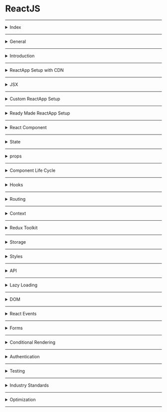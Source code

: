 # ReactJS

---

<details>
<summary>Index</summary>

### Index
* General 
* Introduction
* ReactApp Setup with CDN
* JSX
* Custom ReactApp Setup
* Ready Made ReactApp Setup
* React Component
* State
* props
* Component Life Cycle
* Hooks
* Routing
* Context
* Redux Toolkit
* Storage
* Styles
* API
* Lazy Loading
* DOM
* React Events
* Forms
* Conditional Rendering
* Authentication
* Testing
* Industry Standards
* Optimization

</details>

---

<details>
<summary>General</summary>

# General

### Emmet
Emmet is a tool that helps developers write and edit code more quickly. 
It provides a collection of shortcuts that can be expanded into full blocks of code with a simple command.
* Show the Suggestions : `ctrl + spacebar`

### Chrome Shortcuts : 
`ctrl + shift + j => open console `
`F12 => close console`

</details>

---

<details>
<summary>Introduction</summary>

### Introduction

##### ReactJS
* __React JS__ is an open-source JavaScript library. It was developed by Facebook. 
* React code written by Facebook developers, and maintained by Facebook.
* ReactJS is used to building __user interfaces__.  
* we can create __Single Page Applications (SPA)__ by using ReactJS.
* React allows us to create __reusable components__ and __Composable Components__. 
* React at the end of the day is just Javascript.

 ##### Advantages of ReactJS
 * Open Source
 * Easy to Learn
 * Large Community
 * SPA Applications
 * Reusable of components
 * Virtual DOM

 ##### React Version
Now I am using latest version.
  `react@18.2.0`

</details>

---

<details>
<summary>ReactApp Setup with CDN</summary>

### ReactApp Setup with CDN

##### Running Javascript in HTML
We can run JavaScript in HTML using the HTML `<script>` element. It is used to include JavaScript in HTML.
Here the __type__ attribute specifies the type of the `<script>`.

```html
<script type="text/javascript">
    const rootElement = document.getElementById("root");

    const element = document.createElement("h1");
    element.textContent = "Hello World!";
    element.classList.add("greeting");
    console.log(element)

    rootElement.appendChild(element);
</script>
```

##### Running External Javascript in HTML
We can run JavaScript in HTML using the HTML `<script>` element. It is used to include JavaScript in HTML.
Here the __type__ attribute specifies the type of the `<script>`.
To include an external JavaScript file, we can use the HTML `<script>` element with the attribute __src__.
The __src__ attribute specifies the path of an external JS file.

```html 
<!--JS Code-->
<script type="text/javascript" src="./index.js">

```

### ReactJS with CDN

##### CDN 
__CDN__ stands for __Content Delivery Network__  
* React CDN code is a plain javascript, So ReactJS is javascript library.
* with React CDNs Browser understand the React JS.

```html 
    <!--CDN Links-->
    <script crossorigin src="https://unpkg.com/react@18/umd/react.development.js"></script>  <!--React-->
    <script crossorigin src="https://unpkg.com/react-dom@18/umd/react-dom.development.js"></script> <!--ReactDOM-->
```

* Why two CDN files?
   - React not only works on browsers, it also works on mobile phones as __react Native__.
   - React works on different places.  

* Now we can Write ReactJS code in external js file.


##### React Element
* `React.createElement()` method used to create an element using React JS.  
* It is similar to the `document.createElement()` method in regular Javascript.
* Syntax : `React.createElement(type, {attributes}, children)`
* type => tag names => `h1`, `div`
* attributes => `className`, `onClick`, `id`
* children => `"Hello World"`, `<h1>Hello Universe</h1>` 

* attributes and children are optional.

```js 
// Heading Element
const Heading = React.createElement("h1", {className: 'greeting'}, "Hello World")
```

##### ReactDOM
__ReactDOM__ connect to the __Real DOM__.
* `ReactDOM.render()` method is used to display the React element.
* Syntax : `ReactDOM.render(reactElement, container); `

reactElement => What to render 
container => where to render


##### Example 

```js 
/*
// html code
<div id="root">
	<div class="parent">
		<div class="child">
			<h1 class="greeting">Hello World!</h1>
			<h1 class="greeting">Hello Universe!</h1>
		</div>
	</div>
</div>
*/

// what to render => // (type, {attributes}, children)
const heading1 = React.createElement(
	'h1',
	{ className: 'greeting' },
	'Hello World!',
);
const heading2 = React.createElement(
	'h1',
	{ className: 'greeting' },
	'Hello Universe!',
);
const child = React.createElement('div', { className: 'child' }, [
	heading1,
	heading2,
]);
const parent = React.createElement('div', { className: 'parent' }, child);
console.log(parent); // Object

// where to render
const rootElement = document.getElementById('root');

// Create root
const root = ReactDOM.createRoot(rootElement);

// Render
root.render(parent);

```

</details>

---

<details>
<summary>JSX</summary>

# JSX
__JSX__ stands for __JavaScript XML__
* ReactJS introduced a new HTML like syntax named JSX to create elements. So, JSX makes life easier.
* Web browsers can only read regular JS.
* Our browser cannot understand JSX.
* JSX needs to be converted to the regular JS by using Babel.
* JSX allows us to write HTML like Syntax in JavaScript without any `React.createElement()` method.

```js
// JSX Syntax
const element = <h1 className="greeting">Hello World!</h1>;
```

### Babel
* Babel is a JavaScript transpiler.
* Babel converts JSX into Javascript functions that understand the React. 
* React elements are converted into Regular JS.
* We can write a React component without using JSX.
* Anything you can do with JSX can also be done with JavaScript also.
* Flow : JSX => React.createElement() -> Object => HTML code


```js
// BABEL CDN
<script src="https://unpkg.com/@babel/standalone/babel.min.js"></script>
```

```js 

// Without JSX
const Heading = React.createElement(
	'h1',
	{ className: 'greeting' },
	'Hello World!',
);
```

```js 


// With JSX
const Heading = <h1 className="greeting">Hello World!</h1>
```

##### JS Code in JSX
we can use curly braces `{}` to write any JS code inside __JSX__.

```js 
 {/* Single line JSX Comment*/}

{/* 
Multiline JSX Comment
Multiline JSX Comment
*/}

const number = 26;
const calculation = <h1>{100+200}</h1>
const dynamicVariable = <h1>{number}</h1>
const templateLiteral = <h1>{`My age is ${number}`}</h1>

```

##### React Fragment 
* __Fragment__ is used to return multiple elements from a React component.
*  __Fragment__ is used to group a list of children without adding extra node to the DOM.  
* The __Fragment__ is an alternate way to return a single JSX element. 
* `<></>` is the shorthand tag for `React.Fragment`. 
* The only difference between `<React.Fragment></React.Fragment>` and `<></>` is that the `<></>` does not support the `key` attribute.

```js 
return (
<React.Fragment>
    <Header/>
    <Body/>
    <Footer/>
</React.Fragment>
)

```

```js 
return(
<>
    <Header/>
    <Body/>
    <Footer/>
</>
)

```

```js 
return(
<>
    <Header/>
    <>
        <SideBar>
        <Body/>
    </>
    <Footer/>
</>
)
```

</details>

--- 

<details>
<summary>Custom ReactApp Setup</summary>

### Custom ReactApp Setup

##### npm
npm is a packages' manager.
Generally we can say  __node package manager__, but it has no abbreviation.
npm is a standard central repository for all the node packages.
we can easily install any __Node.js__ package or library by using the `npm` command followed by the name of the package.  
Example : `npm install react`


##### Local __npm__
Local `npm` helps in managing our React project __dependencies__ by creating a `package.json` file. 
This `package.json` file contains information about our project and the specific packages it depends on. 
It keeps track of the package versions used in our project.
* we use __Local npm__ because we want a lot of packages in our ReactApp.
* `npm` simplifies the process of installing and managing packages in our Node.js projects by providing a centralized repository and a command-line interface to install packages with ease.

##### ReactApp Setup
1. Local `npm` setup   
   - `npm init` : This command allows you to provide your own configuration for create `package.json` file.
   - `npm init -y` : This command automatically creates the `package.json` file with default settings, skipping the custom configuration. 
2. `package.json` 
   - This file is mandatory for every project.
   - It is automatically created after `npm` setup.
   - It is used to manage information about the ReactApp, such as its name, version, dependencies, and more.
3. install `DevDependencies`
    - DevDependencies are dependencies required for development purposes only.
    - `DevDependencies` should contain modules/packages a developer needs during development.
    - These packages are necessary only while you are developing your project, not necessary on production.
    - such as, `parcel, webpack, vite`.
   `npm install -D parcel`
4. install `Dependencies`
   - Dependencies are the normal dependencies required for the ReactApp to work.
   - `npm install react` 
   - `npm install react-dom`   
5. `package-lock.json`
   - It is automatically created after dependencies installation.
   - It maintains the exact versions of dependencies.
   - It also keeps track of all the exact versions of the dependencies used in the ReactApp.
6. commands
    - The `npm install` command is used to recreate the node_modules directory.
    - It reads the package.json file and installs all the required packages mentioned in the file.
 

##### Versions 
In the `package.json` file, the ~ and ^ symbols are used to define the version ranges for the packages installed.
**~** or **^** in `package.json` file : 
These are used with the versions of the package installed.

* **~**: It will update you to all future patch versions but without incrementing the minor version.
* **^** : It will update you to all future minor/patch versions without incrementing the major version.
* If none of them is present, that means only the version specified in `package.json` file is used in the development.

For example  in `package.json` file:

 ```js
"devDependencies": {
    "parcel": "^2.10.3" // ^ => Will automatically update to future minor upgrades
}
```

 ```js
"devDependencies": {
    "parcel": "~2.10.3" // ~ => Will automatically update to future patch upgrades
}
```

 ```js
"devDependencies": {
    "parcel": "2.10.3" // No automatic upgrade
}
```

##### npx
   - `npx` is a tool that comes with `npm`, when you installed npm above 5.2.0 version then automatically `npx` will be installed. It is a npm package runner that can execute any package that you want from the npm.
   - `npx` command is used to execute the package.
   - Example : `npx parcel index.html`
   - After Executing `npx parcel index.html` package Automatically two Folders are created .
      * `.parcel-cache`
      * `dist`

##### node_modules
- `node_modules` folder like a cache for the external modules that your project depends upon.
- The `npm install` command is used to recreate the node_modules directory using the `package-lock.json` file.
- When you `npm install` them, they are downloaded from the web and copied into the node_modules folder and Nodejs is trained to look for them there when you import them(without a specific path).
- Here we can store all the superpowers.
- `Don't push node_modules`in GitHub because it contains lots of files(more than 200 MB), it will cost you memory space.
- we don't put "node_modules" into git, because our `package-lock.json` file have sufficient information to recreate node_modules.  
`package-lock.json` file keep & maintain the versions of everything in node_modules.

##### Scripts 
  * server start
     - we can add key for avoiding every time start server `npx parcel index.html`.
     - `"start" : "npx parcel index.html"`
     - Now we can start the server with `npm run start` or `npm start`.
  * App build 
      - `"build": "npx parcel build index.html"`  
      - Now we can build the app with `npm run build`.  	
  * `npx = npm run`  
```js 
   "scripts": {
		"start": "parcel index.html",
		"build": "parcel build index.html",
		"test": "jest"
	},     
```

##### stop the server
   - `ctrl + c`

### .gitignore
* Anything which can be auto-generated should be put inside `.gitignore file`.  
* The `.gitignore file` is a text file that tells `Git` which files or folders to `ignore` in a project during commit to the repository.  
* For example, For security, the security key files and API keys should get added to the `.gitignore`.

The entries in this `.gitignore` file can also follow a matching pattern.

```bash
# is used to add comments to a .gitignore file

* is used as a wildcard match
/ is used to ignore pathnames relative to the .gitignore file
```

```bash
# Ignore node_modules folder
node_modules

# Ignore all text files
*.txt

# Ignore files related to API keys
.env

```

##### package-lock.json
* `package-lock.json` is a file that helps future developers and automated systems to easily download and install the same dependencies as your project.
* It also allows you to switch to previous versions of the dependencies without actually saving changes to the node_modules folder.
* The `package-lock.json` file contains important information about the dependencies and their specific versions used in your project. If you modify or delete this file, it can cause problems with the dependencies when deploying your project in the production environment. It's best not to modify the package-lock.json file because __npm__ automatically handles it for you to ensure the correct dependencies are installed.

##### Q: What is the `dist` folder?
we run command `npx parcel index.html` this will create a faster development version of our project & serves it on the server.  
The /dist folder contains the minified version of your source code that is used in production for web applications.  It includes all the necessary files and modules that have been optimized and made as small as possible. This folder holds the final code that is ready to be deployed and used by users.  
`npx parcel build index.html` it creates a lot of things, minify your file. and "parcel will build all the production files to the dist folder".

##### Q: What is `browserslist`?
A: `Browserslist` is a tool that allows specifying which browsers should be supported in your frontend app by specifying "queries" in a config file. It's used by frameworks/libraries such as React, Angular and Vue, but it's not limited to them.

##### parcel 
parcel is basically a bundler.  
It is bundle our application. 
it takes all your files and bundle into one file.

##### App Example 

```js 
import React from 'react';
import ReactDOM from 'react-dom';

// what to render
const parent = (
	<div class="parent">
		<div class="child">
			<h1 className="greeting">Hello World!</h1>
			<h1 className="greeting">Hello Universe!</h1>
		</div>
	</div>
);
console.log(parent); // Object

// where to render
const rootElement = document.getElementById('root');

// Create root
const root = ReactDOM.createRoot(rootElement);

// Render
// The `ReactDOM.render()` method returns only one element in render.
root.render(parent);

```

</details>

--- 

<details>
<summary>Ready Made ReactApp Setup</summary>

### Ready Made ReactApp Setup
Creating a real-world application involves a lot of setup because a large number of components need to be organised.
1. create-react-app
2. create-vite

##### Create React Application
1. Install `Node.js` from the official website.
2. Install Create React App globally
    * `npm install -g create-react-app`
3. Create a new React project
    * `npx create-react-app myapp`
    * It generates a ready-made React application setup.
4. Navigate to the project folder
    * `cd myapp`
5. Start the development server 
    * `npm start`
6. Now you can work on your React Project


### Bundler 

##### Javascript Bundlers
* Bundlers are tools that help manage and combine different pieces of JavaScript code. 
* To use a tool or library in our code, we need a package manager like `npm` or `yarn`.  

`npm install webpack --save-dev`
`npm install parcel --save-dev`

In React, to get external functionalities, we use Bundlers.  
1. Parcel
2. Webpack -> Create React App
3. Vite -> React Vite

### Common Bundler Features
1. Local Server => It creates a Local server 
2. Port Number
3. Tree Shaking
4. Minification
5. HMR (Hot Module Reload) -> File Watcher Algorithm
6. Bundling -> Dev Build
7. Error Suggestions
8. Image Optimization
9. Clearing our code
10. Caching - Faster Builds =>  Super Fast build algorithm
11. Compatible with older version of browser 


##### Minification 
* Minification is the process of making your code and markup smaller by removing unnecessary spaces, line breaks, and other characters that are not essential for the code to run correctly. It aims to reduce the size of the files to optimize website performance and improve loading times.
* When you write code or markup for a website or a script file, you typically use indentation, line breaks, and comments to make it more readable and understandable for yourself and other developers. However, when the code gets sent over the internet to the user's browser, all of these extra characters are not necessary for the browser to understand and execute the code.

##### Tree Shaking 
* `Tree shaking` is process of removing the unwanted code that we do not use while developing the application. 
* Tree shaking is a dead code elimination technique that is applied when optimizing code.
* Example :  We are importing a library which has a lot of functions (20 functions). then, all those 20 functions will come into your code. But in my app, I may want to use only 1 or 2 out of it.  
Here Parcel will ignore all the unused code.  

##### HMR (Hot Module Reload)
* `HMR (Hot Module Replacement)` - adds, or removes modules while an application is running, without a full reload.
* There is `File Watcher Algorith` (Written in C++). It keeps track of all the files which are changing realtime & it tells the server to reload.  


### Q: What is `.parcel-cache`?
A `.parcel-cache` is used by parcel(bundler) to reduce the building time.
It stores information about your project when parcel builds it, so that when it rebuilds, it doesn't have to reparse and re-analyze everything from scratch. It's a key reason why parcel can be so fast in development mode.

### Q: What is the `dist` folder?
we run command `npx parcel index.html` this will create a faster development version of our project & serves it on the server.  
The /dist folder contains the minified version of your source code that is used in production for web applications.  It includes all the necessary files and modules that have been optimized and made as small as possible. This folder holds the final code that is ready to be deployed and used by users.  
`npx parcel build index.html` it creates a lot of things, minify your file. and "parcel will build all the production files to the dist folder".


</details>

---

<details>
<summary>React Component</summary>

# React Component
* A Component is a normal JS function that returns a JSX element. 
* End of the day any Component is JS Object.

```js 
// Component
const Welcome = () => <h1 className="message">Hello World</h1>;
```

* Generally developers are used Component name as PascalCase.
* PascalCase is recommended for naming convention of Component.

##### Call the Component

```js
// Return JSX
return (
    <div>
        {Welcome()}
        <Welcome/>
        <Welcome></Welcome>
    </div>
 
)

```

##### Call the Element

```js 
const myElement = <h1>Hello World</h1>;
const number = 27;
	// Return JSX
	return (
		<div>
			{/* ----- React Element Calling ----- */}
			{myElement}
			
			{/*----- JScode in JSX-----*/}
			{number}
			<h1>{number}</h1>
			<h1>{`My age is ${number}`}</h1>
			{console.log('Hello JS Code')}
		</div>
	);
```

### Export/Import
In __ES6__, the `export` and `import` keywords are used to write JS code one file and use it in another file.
__ES6__ provides `export` a module and `import` in another module to use it.   

1. Default Export/Import
    - `export default MyComponent`; 
    - `import MyComponent from "./path"`;
2. Named Export/Import
    -   `export const MyComponent1 = <h1>MyComponent</h1>;`
    -   `import {MyComponent} from "./path";`
3. __as__ import 
   - `import {MyComponent as Heading} from "./path"`;  
   - In `*`, it is used to import the whole module as a component and access the components inside the module.

```js
// MyComponent File
export const MyComponent1 = () => {}
export const MyComponent2 = () => {}
export const MyComponent3 = () => {}
``` 

```js
import * as MainComponents from "./MyComponent";

return (
    <MainComponents.MyComponent1 />
    <MainComponents.MyComponent2 />
    <MainComponents.MyComponent3 />
)

```

##### We can use `Named export` and `Default export` together.
```js
export const MyComponent1 = () => {}
export const MyComponent2 = () => {}

const MyComponent = () => {}

export default MyComponent;
```

```Javascript
import MyComponent, {MyComponent1, MyComponent2} from "./MyComponent";
```

### Reusable Component
A Component is a piece of code that can be used in various parts of an application.
* We can write Component once and use it multiple times.
* We can use number of times of same component.

```js 
// Import External Components
import Child from './components/Child'

const Parent = () => (
    <div>
        <Child greeting="Hello" name="Praveen Ande"/>
        <Child greeting="Hello" name="Brenden Eich"/>
    </div>
)

// Default Export 
export default Parent;

```

```js 
const Child = (props) => {
// props object Destructuring
const {greeting, name} = props;

// Retur JSX 
return (
       <div>
          {greeting} {name}
       </div>
  );
};
```

### Composable Component
If one Component is used inside another Component. Then it is called Component Composition.

```js 
import MyComponent from "./MyComponent";

return (
    <div>
        <MyComponent/>
        <MyComponent/>
        <MyComponent/>
    </div>
)
```

### HOC
__HOC__ stands for __Higher Order Component__  
A __Higher Order Component__ is function that takes a component and modify some changes and return back as a new component.

```js 
import React from 'react';

// Header component
const Header = () => <h1>This is a header</h1>;

// Define a higher-order component
const withRedColor = (Component) => {
    return () => (
        <div style={{ color: 'red' }}>
            <Component />
        </div>
    );
};

// Usage
const RedHeader = withRedColor(Header);


```

### Pure Function
In Javascript, when functions returns same output when same input is passed is called Pure functions. It is like returning same data for same input. So in pure function output only depend on its input arguments. Pure functions does not produce any side effects as well.

```js
function Add(num1, num2){
  return num1 + num2;
}

let output = Add(1,2);
console.log(output);  // 3
```

##### Pure Component
We know that in React we can create a component in two different ways that one is Class component/ Stateful component and another is Functional component/Stateless component.  
A React component can be considered pure if it renders the same output for the same state and props.
Pure component does not give any side effects.
We can convert component to pure component as below:

* For __class components__ react provides `React.PureComponent` base class.
* For __Functional component__ react provides `React.memo`.


##### React.PureComponent
Now, by extending `PureComponent` instead of `Component`, this class benefits from the default `shouldComponentUpdate` method provided by PureComponent, which performs a shallow comparison of __props__ and __state__ to determine if a re-render is necessary. In this specific example, since the name state doesn't change during the changeName method, the PureClassComponent won't re-render unnecessarily.

```js
import React, { PureComponent } from "react";

class PureClassComponent extends PureComponent {
  constructor() {
    super();
    this.state = {
      name: "React JS"
    };
  }
    
  // Methods  
  changeName = () => {
    this.setState({ name: "React JS" });
  };

  render() {
    console.log("PureClassComponent -- Render method called");
    
    // Return JSX
    return (
      <div>
        <p> Name is : {this.state.name} </p>
        <button onClick={this.changeName}>Change Name</button>
      </div>
    );
  }
}

export default PureClassComponent;

```

##### React.memo
* `React.memo` is similar to `React.PureComponent` and it is for functional component instead of class component. 
* It memoize the Component. The Component is re-recreated when props or state of the Components Updated. 
* you can avoid re-rendering when the same props and state of the Component.
* The `memo` function is used for memoizing functional component to prevent unnecessary renders.

```js 
import React, { memo } from "react";

const MyComponent = ({ name = "Default Name" }) => {
  return (
    <div>
      {console.log("MyComponent render")}
      <label>
        <b>{name}</b>
      </label>
    </div>
  );
};

export default memo(MyComponent);

```

### Types of Components
1. __Class__ Component
2. __Functional__ Component

##### Class Component
* If class name starts with Capital letter then only react treats as Component otherwise react treats as HTML Element.
* The component name should always be in the pascal case.
* Class Component we can call as **stateful** Component.
* A class component requires you to extend from React `Component` and create a `render` method that returns a JSX element.

```js
// The `extends` keyword is used to inherit methods and properties from the `React.Component`.
import { Component } from "react";

class App extends Component {

  // Updating
  render() {

    // Return JSX
    return <div>App Component</div>;
  }
}
```

```js
/* -----> Third Party Packages <----- */
import React, { Component } from "react";

/* -----> Class Component <----- */
class App extends Component {
  // Initialization
  constructor(props) {
// `super(props)` is used initialize the properties of Parent when we initialize our component.

    super(props);
    this.state = { name: "Ande Praveen" };
  }

  // Methods
  timer = () => {
    console.log("timer Method");
  };

  clearTimer = () => {
    console.log("clearTimer Method");
  };

  // Mounting
  componentDidMount() {
    this.apiCall();
    console.log("App Component Mounted");
  }
    
// Update
 componentDidUpdate(){
console.log("componentDidUpdate called");
}

  // Unmounting
  componentWillUnmount() {
    this.deleteApiCall();
console.log("App Component Unmounted");
  }

  // Updating
  render() {
    console.log("render method")

    // Return JSX
    return <div>App Component</div>;
  }
}

/* -----> Default Export <----- */
export default App;

```

### Functional Component
  * A functional component is just a JavaScript function that accepts props as an argument and returns a React JSX element.
  * There is no render method used in functional components.
  * If component have don't have any state, then It is called Stateless component.
  * React lifecycle methods `(constructor, componentDidMount, componentWillUnmount, render ...etc.)` cannot be used in functional component.

```js 
const App = () => {
  
  // Return JSX
  return (
    <div>App Component</div>
  )
}
```

</details>

---

<details>
<summary>State</summary>

### state
* State is created and managed within the component, similar to a variable declared within the function.
* State is used to store the component's data that changes over time.
* We can update state 
  - `setState` method in class Component
  - `const[name, setName] = useState` hook in Functional Component
* when the state changes, automatically the component re-renders.
* If we try to update the state directly then it won't re-render the component.
* state should be immutable

##### setState
The setState is a method to modify the current state.
When the state object changes, the component re-renders.

```js 
// Initialization
  constructor(props){
        super(props)
        this.state = {count:0}  // When the state object changes, the component re-renders.
    }

// Methods
    onIncrement = () => {
        // updating state
        this.setState((prevState) => ({count:prevState.count+1}))  // Function as an argument
    }

    onReset = () => {
		// updating state
        this.setState( {count:0} )  // Object as an argument
    }

```

##### setState() callback function
The `setState()` method is a asynchronous, it takes an optional callback parameter that can be used to make updates after the state is changed.

```js  
this.setState({key1:value1}, callback)
```

##### React Batch Updating
React combines multiple `setState()` calls into single update.

```js 
import { Component } from "react"

class App extends Component {
  state = { count: 0 }

  onIncrement = () => {
    this.setState((prevState) => ({ count: prevState.count + 1 }))
    this.setState((prevState) => ({ count: prevState.count + 1 }))
    this.setState((prevState) => ({ count: prevState.count + 1 }))
  }

// when you click on the Increase button only one time render will be triggered.

  render() {
    const { count } = this.state
    console.log("render() called")
    return (
      <>
        <p className="count">Count {count}</p>
        <button onClick={this.onIncrement}>Increase</button>
      </>
    )
  }
}

export default App
```

`output : count is 3`

</details>

---

<details>
<summary>props</summary>

# props

* `Props` stands for __Properties__.
* We can pass information from __Parent Component__ to __Child Component__ by using props.
* props are just normal arguments.
* In functions, It is like pass arguments to a function.
* In Component, It is like pass properties to a component.
* props are used in React to pass data from one component to another (from a parent component to a child component).
* The child component accept props as parameters and can be accessed directly.
* Child Component can't change the props.
* props are immutable. A component cannot change the props.
* props are read-only.

```js 
// Import External Components
import Child from './components/Child'

const Parent = () => (
<div>
    <Child greeting="Hello" name="Praveen Ande"/>
    <Child greeting="Hello" name="Brenden Eich"/>
</div>
)

// Default Export 
export default Parent;

```

```js 
const Child = (props) => {
// props object Destructuring
const {greeting, name} = props;

// Retur JSX 
return (
    <div>
        {greeting} {name}
    </div>
);
};

// Default Export
export default Child;
```

##### Prop Drilling
Prop Drilling is a process in which Props are passed from one Component to another Component that does not need the data but only helps in passing it through the tree.

Example : We have grand, parent, and child components. In this scenario, we want to pass props from the grand to the child. However, the parent component acts as a mediator, receiving props from the grand and passing them to the child.

##### `key` prop in listItem
* A `key` is a special attribute you need to include when creating list of elements in React. Keys are used in React to identify which items in the list are changed, updated, or deleted.
* Otherwise, React cannot understand which item is newly added or removed or modified.
* without key property react re-render the all the list items.
* Most often, we would use IDs (uniqueNo) from our data as keys.
* We tell the difference among its siblings of list.

```js 
  return (
    <ul>
      {items.map((item, index) => (
        <li key={index}>{item}</li>
      ))}
    </ul>
  );
```

* Don't use __index__ as a key. please use __unique id__.
* Yes, we can use the `index as keys`, but it is not considered as a good practice to use them because if the order of items may change.

##### defaultProps
`defaultProps` is a property in React Component used to set default values for the props.
This is similar to adding default parameters to the function.

```js 

/* -----> Components <----- */

const Welcome = (props) => {
    const {greeting, name} = props

    // return JSX
    return(
        <div>
            <h1>
                {greeting}, {name}
            </h1>
        </div>

    )
}

/* -----> Default Props <----- */
Welcome.defaultProps = {
    name: "Rahul",
    greeting: "Hi"
};


/* -----> Default Export <----- */
export default Welcome;

```

#### props are de-structured on Fly 

```js
const App = () => {
  return (
    <div className="App">
      <MyComponent name="Praveen" age={20}/> {/* name and age are props */} 
    </div>
  )
}
```

```js
// Destructure on Fly
const MyComponent = ({name, age}) => {
return (
    <h1>{name}</h1>
    <h1>{age}</h1>)
}
```

##### children prop
`Children` is a prop that allow you to pass components as data to other components. The data between component's __opening__ and __closing__ tag will be passed to other component as children prop.

```js 
const Message = (props) => {
const first = props.children[0]
const last = props.children[1]
return (
   <div>
      {first}
      {last}
  </div>
);

}

export default Message
```

```js 
import Message from './components/Message';

const App = () => (
  <Message>
    <span>Hello</span>
    <span>World</span>
</Message>
)

export default Message
```

### Unidirectional
* The data flow of React is a Unidirectional data flow.
* Unidirectional data flow means a __one-way__ data flow where the data has only one way to be passed to all the child components.
* It means only one component can maintain and update the `state`. The state is passed to the child components through props.
* When we want to update the state by the event triggered in the child component, we can't directly change the props in child components as props are read-only.

Some of the advantages of Unidirectional data flow are:
* we have more control over the data
* Easier to debug as we know what data is coming from where

![Unidirectional Data Flow](./assets/dataflow.jpg)

</details>

---

<details>
<summary>Component Life Cycle</summary>

# Component Life Cycle
__Component Life Cycle__ is a different Stages of the Component during its existence.
![Class Component Life Cycle](./assets/Life%20Cycle.png)

### Component Stages
1. Mounting
2. Updating
3. Unmounting

##### Mounting
In the Mounting Stage, the instance of a component is created and inserted into the Real DOM.

##### Updating
In Updating Stage, the component is updated whenever there is a change in the component's state. 

##### Unmounting
In Unmounting Stage, the component instance is removed from the DOM. 

### React phases
1. render phase => creating the virtual DOM => constructor + render
2. commit phase => DOM updated in single batch 

### Class Component Life Cycle methods
It is How the class based component in mounted on the Real DOM.  
when the class loads, automatically constructor is called.

1. constructor => initialize the properties and state
2. render => return JSX
3. componentDidMount => after component mounted => Initial render
4. componentDidUpdate => after first render
5. componentWillUnmount => after component unmounted

##### Life Cycle Methods Flow
* Mounting Phase
  - constructor()
  - render()
  - componentDidMount ()
* Updating Phase
  - render()
  - componentDidUpdate()
* Unmounting Phase
  - componentWillUnmount()


##### constructor()
The `constructor()` method is used to setup the initial state and initialize the instance of properties.
  
```js 
 constructor(){
super(props);
this.state = {key:"value"}
}
```

##### render()
The `render()` method is used to return the JSX that is displayed in the UI.
If more than one JSX element is to be rendered, then they must be grouped using a container element or use React fragment.
The `render()` is called whenever there is a change in the component's state.

##### componentDidMount()
The `componentDidMount()` method allows us to execute the React code After Initial render (placed in the DOM).
Examples : make API calls, Timers

##### componentWillUnmount()
The `componentWillUnmount()` is invoked immediately before a component is unmounted or destroyed. All the cleanup activities are performed in this method. 
The `componentWillUnmount()` is useful for the cleanup of the application when we switch routes from one place to another. 
Example : clearInterval, clearTimeout, Canceling network requests

</details>

---

<details>
<summary>Hooks</summary>

### Hooks
React Component -> Normal JS Function
React Element -> Normal JS Object
React Hook -> Normal JS FUnction with superpowers

### React Hooks Theory
* In React version 16.8, React introduced a new pattern called Hooks. 
* React Hooks are Normal JS Utility Functions.
* with the help of Hooks we can add __state__, __context__ and __lifecycle__ methods to the Functional Component.

##### React Hooks Advantages
* Components become simple and easy to understand.
* fewer lines of code.
* No need of switching between class & Function Components.

### React Hooks
1. State
    * useState()
    * useReducer()
2. Side Effects
    * useEffect()
    * useLayoutEffect() 
3. Context
    * useContext()
4. Reference
    * useRef()  
5. Memoize 
    * useMemo()
    * useCallback()
    * Memo()
6. Own Hooks
    * useCustomHook

### Rules of React Hooks 
* You must import Hooks from "react".
* Hooks can only be called inside React function components.
* Hooks can only be called at the top level of a component.

##### useState()
* `useState` hook is used to maintain the local state in Functional Component.
* The `useState` hook is a special function that takes the `initialState` as an argument and `returns an array` of two entries.

 ```js
	const counterArray = useState(0);
	const counter = arr[0];
	const setCounter = arr[1];
```

```js
import {useState} from "react";
import MyComponent from "./MyComponent"

const Example = (props) => {
  // Local State - Super powerful variable
const [state, setState] = useState(initialstate);
const [counter, setCounter] = useState(0)

  return <MyComponent/>;
}
```

```js 
// value => Independent
setterFunction(nextValue);

// callback => Dependent
setterFunction((prevState) => nextState);
```
* When a state (Data Layer) variable is updated, React re-renders the component. 
* when re-render happens UI layer will change.
* whenever State variables update, react triggers a reconciliation cycle(re-renders the component) 

##### useReducer()
This is also add Local State to the Component.  
It used to manage the complex state. 

```js
import {useReducer} from "react"

const Example = (props) => {
  // Local State
const [state, dispatch] = useReducer(reducer, initialValue);

  return <MyComponent/>;
}
```
* when called dispatch functions, It triggers the reducer function and reducer takes 2 arguments currentState and dispatchAction. 
* what we are returning from reducer function that is stored in state.
* Best way to write reducer functions in separate file in Helpers Folder.

```js 
import{ useReducer } from 'react';

const App = () => {

	// Methods
	const counterReducer = (prevState, action) => {
		const { type, payload } = action;
		console.log(type, payload);
		let newState;
		if (type === 'increment') {
			newState = prevState + payload;
		} else {
			newState = prevState;
		}
		return newState;
	};

	// Initialization
	const [counter, dispatchCounter] = useReducer(counterReducer, 0);

	// Return JSX
	return (
		<div >
			<p>counter : {counter}</p>
			<button
				onClick={() =>
					dispatchCounter({ type: 'increment', payload: 1 })
				}
				type="button"
			>
				+
			</button>
		</div>
	);
};

export default App;

```

##### useEffect()
* The `useEffect` Hook is used to Execute Logic after the Component render.
* The `useEffect` Hook allows you to  `eliminate side effects` in your components.
* we can say `useEffect` is combination of `componentDidMount`, `componentDidUpdate`, `componentWillunmount`.
* `useEffect(callback, [])`
* Example : Making API calls, Timer Functions, ...etc

```js
useEffect(() => {}, [])
// `() => {}` is callback function 
//  `[]` is called a empty dependency array. 

```

```js 
useEffect(() => {
	console.log("I run everytime this component re-renders")
});
```

```js
useEffect(() => {
	console.log("I Only run once (When the component gets mounted)")
}, []);
```

```js
useEffect(() => {
	console.log("I run every-time when my any change in conditions")
}, [condition1, condition2]);
```

**Example** : 

```js  
import {useState, useEffect} from 'react'

const Clock = () => {
  const [date, setDate] = useState(new Date())

  useEffect(() => {
    const timerId = setInterval(() => {
      setDate(new Date())
    }, 1000)
    
    // Return will Execute before component Unmount
    return () => clearInterval(timerId)
  }, [])

  return (
      <p>{date.toLocaleTimeString()}</p>
  )
}

export default Clock

```

##### useLayoutEffect()
* `useLayoutEffect` runs synchronously after a render but before the UI Layer is updated. 
* It means `useLayoutEffect` runs first than `useEffect`
* The `useLayoutEffect` function is triggered synchronously before the DOM mutations are painted. However, the `useEffect` function is called after the DOM mutations are painted.

##### useContext()
we can access __React Context__ Object with `useContext()` hook.

```js 
import React from 'react';
import { useContext } from 'react';

import MyContext from '../../context/MyContext.js';

const Child = () => {

	const { name } = useContext(MyContext);
	console.log(name);
	// Return JSX
	return <div>Child</div>;
};

export default Child;

```

##### useRef()
* The `useRef` Hook is used to update some value in your component, but no need to re-render.
* `useRef` is remembered the value.
* we can access the DOM elements. we can interact with HTML DOM without re-render.

**Types of Variables** :
1. normal variables
2. state variables
3. ref variables

When Update the state, Component will re-render.
* normal variables are reset by re-render when we change state.
* when re-render happens, state variable not be reset.
* when re-render happens, ref variable not be reset.

**Usage of useRef** : 
1. DOM manipulation
2. Memorization 

```js 
const ref = useRef(initialValue)
```

```js 
import { useRef } from 'react';

const App = () => {
	console.log('App Component');
    
    // select the Element
	let heading = useRef(null);
	console.log(headingElement);

	// Return JSX
	return (
		<div>
			<h1 ref={heading} className="in-active">
				This Heading Tag
			</h1>
			<button
				type="button"
				onClick={() => {
					// the component will not re-render when changes done with useRef
					heading.current.classList.toggle('active');
					heading.current.classList.toggle('in-active');
				}}
			>
				Click
			</button>
		</div>
	);
};

export default App;

```

##### useMemo
* `useMemo` Hook memoize the Heavy Operation result.
* `useMemo` Hook increases the performance of your application.
* When the component is re-rendered, the callback function will be executed when the values in the dependency array change.
* It stops the function execution when same dependency array values of re-render.
  
```js
const memozedValue = useMemo(heavyCalculationFunction, [dependencies])
```

```js 
import React from 'react';
import { useMemo, useState } from 'react';

const App = () => {
	console.log('App Component');

	const [isDone, setIsDone] = useState(true);

	let a = 10;
	let b = 20;

	// Methods
	const sum = (num1, num2) => {
		console.log('sum Method'); // Look Here
		return num1 + num2;
	};

	let result = useMemo(() => {
		console.log('useMemo Call'); // Look Here
		const add1 = sum(a, b);
		return add1;
	}, [a, b]);

	console.log(result);

	// Return JSX
	return (
		<div>
			<button
				type="button"
				onClick={() => {
					setIsDone(!isDone);
				}}
			>
				Update State
			</button>
		</div>
	);
};

export default App;

```

##### useCallback()
* `useCallback` Hook memoize the Function Definition.
* `useCallback` Hook increases the performance of your application.
* When the component is re-rendered, the callback function will be re-created when the values in the dependency array change.
*  using `useCallback` to prevent unnecessary re-creation of the function on each render.
* useMemo(fn, []) => memoize the Function returned Value
* useCallback(fn, []) => memoize the Function Definition

```js 
const cachedFn = useCallback(fn, [dependencies])
```

```js 
import { useCallback, useState } from 'react'

let fnCount = new Set();

const CallbackHook = () => {

    const [isDone, setIsDone] = useState(true)

    const fn = useCallback(() => {
        console.log("Hello World")
    }, [])

    fnCount.add(fn)

    console.log(fnCount)

    return (
        <div>
            <button onClick={() => setIsDone(!isDone)}>click</button></div>
    )
}

export default CallbackHook

```

##### memo
* It  memoize the Component. The Component is re-recreated when props or state of the Components Updated.

##### Own Hook
* we can create own hooks for Single Responsibility priciple. 
* Hooks are utility functions.
* Hooks are basically normal JS functions.
* we should mention `use` word before custom hook for identify a custom hook.
* use is not a mandatory, it is recommended. most of the developers uses the **use** word.
* custom hooks are More Readable and Reusable.

```js  useGetAPIData.js
// Hooks
// Custom Hooks

import { useEffect, useState } from 'react';

export const useGetAPIData = (apiUrl) => {
	console.log('useGetAPIData Custom Hook');
	
	// Local State
	const [data, setData] = useState([]);
	
	/ Methods
	const getData = async (url) => {
		const options = {
			method: 'GET',
		};
		
		const response = await fetch(url, options);
		const data = await response.json();
		setData(data);
	};

	// Mounting
	useEffect(() => {
		getData(apiUrl);
	}, []);

	// Return Data
	return data;
};

```

```js App.js
import React from 'react';
import { useGetAPIData } from './utilities'; // Custom Hooks

const App = () => {
	console.log('App Component');

	const apiUrl = 'https://fakestoreapi.com/products/1';
	const data = useGetAPIData(apiUrl);
	console.log(data);

	// Return JSX
	return <div>Custom Hook</div>;
};

export default App;

```

</details>

---

<details>
<summary>Routing</summary>

### Routing
* In React, routing refers to the process of managing and navigating between different views or pages in a single-page application (SPA). 
* React doesn't come with built-in routing functionality, so developers often use third-party libraries like `react-router-dom` to implement routing in their applications.
* `react-router-dom` is a popular library used for implementing routing in React applications.

##### SPA
__SPA__ stands for __single page application__
* __SPA__ enables users to move between different parts of the application without the need of a full page reload. 
* React is mainly used to build single-page applications.
* In a single page application, all URLs are associated with a single HTML page.
* On navigating we only get the additional content(Component => HTML, CSS, JS).
* Single Page Application helps in faster page loading since they load only necessary Component (HTML, CSS, JS) resources on subsequent requests.
* __SPA__ is a web application that dynamically updates the webpage without reloading/refreshing the entire page. 
* All the HTML, CSS, JS are retrieved in the initial load and other data/resources can be loaded dynamically whenever required.

##### MPA 
__MPA__ stands for __Multi-page application__
* In a Multi-page application, Every URL is associated with corresponding resources (HTML, CSS, JS).
* The browser downloads these resources when you access them or navigate between URLs.


##### Q: What is the difference between `Client Side Routing` and `Server Side Routing`?
A: In `Server-side routing or rendering (SSR)`, every change in URL, http request is made to server to fetch the webpage, and replace the current webpage with the older one.  
In `Client-side routing or rendering (CSR)`, during the first load, the webapp is loaded from server to client, after which whenever there is a change in URL, the router library navigates the user to the new page without sending any request to backend. All `Single Page Applications uses client-side routing`. 

### To implement __routing__, React Router provides various components.
   - BrowserRouter
   - Routes
   - Route
   - Link
   - Navigate
   - withRouter

#####  BrowserRouter
To add routing, wrapping all the components with `BrowserRouter`.

##### Route
The `Route` Component renders specific UI component when path matches current URL. 

##### Link
Don't use `<a></a>` tag,  because the whole page get reload with anchor tag.
so use `<Link>` component of `react-router-dom`  
you can navigate to other page without reload the full page.
The `to` prop specifies absolute path.

```js 
import { Link } from "react-router-dom";

const Header = () => {
  return (
    <nav>
      <ul>
        <li>
          <Link to="/">Home</Link>
        </li>
        <li>
          <Link to="/greeting">Greeting</Link>
        </li>
      </ul>
    </nav>
  );
};

export default Header;
```

##### Navigate
navigate Component is used to redirect to another path.

```js 
  <Navigate to="/home" replace={true} />
```

##### withRouter (older version)
To provide __Routing default properties__ prop to other components, we can wrap it with the withRouter function while exporting it.
`export default withRouter(Header)`

### Route Props
when a component is rendered by the Route, some additional props are passed.
* match
* location
* history


### BrowserRouter 

```js 
/* -----> Third Party Packages <----- */
import React from 'react';
import { BrowserRouter, Route, Routes } from 'react-router-dom';

/* -----> External Components <----- */
import Header from './Layouts/Header';
import FirstPage from './Pages/FirstPage';
import SecondPage from './Pages/SecondPage';
import NotFound from './Pages/NotFound';

/* -----> Styles <----- */
import './App.css';

/* -----> Component <----- */
const App = () => {
	// Return JSX
	return (
		<BrowserRouter>
			<Header />
			<Routes>
				<Route path="/first-page" element={<FirstPage />} />
				<Route path="/second-page" element={<SecondPage />} />
				<Route path="/*" element={<NotFound />} />
			</Routes>
		</BrowserRouter>
	);
};

/* -----> Default Export <----- */
export default App;

```

### createBrowserRouter

```js 
/* -----> Third Party Packages <----- */
import React from 'react';
import { createBrowserRouter, Outlet, RouterProvider } from 'react-router-dom';

/* -----> External Components <----- */
import Header from './Layouts/Header';
import FirstPage from './Pages/FirstPage';
import SecondPage from './Pages/SecondPage';
import MoviePage from "./Pages/MoviePage"
import NotFound from './Pages/NotFound';

/* -----> Styles <----- */
import './App.css';

/* -----> Component <----- */
const App = () => {
	console.log('App');

	// Return JSX
	return (
		<div>
			<Header />
			<Outlet /> {/* Outlet is replaced by the Child Component*/}
		</div>
	);
};

// Routing Configuration
const appRouter = createBrowserRouter([
	{
		path: '/',
		element: <App />,
		children: [
			{
				path: '/first-page',
				element: <FirstPage />,
			},
			{
				path: '/second-page',
				element: <SecondPage />,
			},
            {
                path: '/movies/:movieId', //  Dynamic Path
	           element: <MoviePage />,
            } ,
		],
	errorElement: <NotFound />,
	},
]);

const AppLayout = () => {
	console.log('AppLayout');
	return <RouterProvider router={appRouter} />;
};

/* -----> Default Export <----- */
export default AppLayout;

```


```js
 /* -----> Third Party Packages <----- */
import { useParams } from 'react-router-dom';  
 
    // Access Dynamic path parameters 
	const { movieId } = useParams();

/* -----> Export <----- */
export default Card;

```

### Wrapper Component
 Redirection Logic can be reused by separating out into a React Component called Wrapper Component. Each route will be wrapped with it.

```js  
/* -----> Third Party Packages <----- */
import { Route, Navigate } from "react-router-dom";  // routing Components
import Cookies from 'js-cookie'  // Cookies is used to store data on client-side with expiry duration.

// ProtectedRoute is the Wrapper Component
const ProtectedRoute = (props) => {
    console.log("protectedRoute Wrapper Component")
    console.log(props)
    const token = Cookies.get("jwt_token");
    if (token === undefined) {
        return <Navigate to="/login" replace={true} />;
    }
    return <Route {...props} />;
};

/* -----> Default Export <----- */
export default ProtectedRoute;
```

##### Router Default Properties
When a component is rendered through the __route__, some of the additional props are passed.

**They are**:
* __match__: The match object contains the information about the path from which the component is rendered.
* __history__: The history object has some methods to control the navigation in the browser. It also maintains the history of the routes we navigated. Some of the methods to control the navigation are history.push, history.replace, etc.
* __location__: The location object contains the information about the current URL.


##### useHistory
The useHistory hook gives you access to the history instance that you may use to navigate.

```js
import { useHistory } from "react-router-dom";

function HomeButton() {
  let history = useHistory();

  function handleClick() {
    history.push("/home");
  }

  return (
    <button type="button" onClick={handleClick}>
      Go home
    </button>
  );
}
```

##### useParams
useParams returns an object of key/value pairs of URL parameters. Use it to access match params of the current `<Route>`.

```js 
import * as React from 'react';
import { Routes, Route, useParams } from 'react-router-dom';

const ProfilePage = () => {
  // Get the userId param from the URL.
  let { userId } = useParams();
  // ...
}

 const App = () => {
  return (
    <Routes>
      <Route path="users">
        <Route path=":userId" element={<ProfilePage />} />
        <Route path="me" element={...} />
      </Route>
    </Routes>
  );
}
```

</details>

---

<details>
<summary>Context</summary>

### Context

##### Application
App has 2 layers
1. Data Layer
2. UI Layer
Here, React Context is the Data Layer.

### Props Drilling
* Prop Drilling means passing data from one Component to another Component that does not need the data but only helps in passing it through the tree.
* React App passes data from Parent to Children. It passes oneway data.

### React Context (Global State)
* We can handle the Global State Management with React Context.
* React Context is used to avoid prop drilling.
* If we kept the data on global level then we can access anywhere.
* Lifting The state update

```js
import { createContext } from 'react';

const MyContext = createContext({
	name: '',
	onUpdateName: () => {},
});

export default MyContext;
```

```js 
import React from 'react';
import { useState } from 'react';

import Child from './components/Child';
import MyContext from './context/MyContext';

const App = () => {

	const [name, setName] = useState('Ande Praveen');

	const onUpdateName = (updatedName) => {
		setName(updatedName);
	};

	// React ContextObject
	const valueObject = {
		name,
		onUpdateName,
	};

	// Return JSX
	return (
		<div>
			<MyContext.Provider value={valueObject}>
				<Child />
			</MyContext.Provider>
		</div>
	);
};

export default App;

```

##### Access in Functional Component
we can access __React Context__ Object with `useContext()` hook.

```js 
import React from 'react';
import { useContext } from 'react';

import MyContext from '../../context/MyContext.js';

const Child = () => {

	const { name } = useContext(MyContext);
	console.log(name);
	// Return JSX
	return <div>Child</div>;
};

export default Child;

```

##### Access in class component
```js 
	<MyContext.Consumer>
		{(data) => {
			console.log(data);
		}}
	</MyContext.Consumer>
```
##### Access in Functional Component

```js 
import { createContext } from "react";

import "./styles.css";
import MyComponent from "./MyComponent";

export const MyContext = createContext();

export default function App() {
  return (
    <MyContext.Provider value={{ name: "Praveen" }}>
      <div className="App">
        <MyComponent />
      </div>
    </MyContext.Provider>
  );
}

```

```js 
import { useContext } from "react";
import { MyContext } from "./App";

export default function MyComponent() {
  const { name } = useContext(MyContext);
  return (
    <div className="App">
      <h1>Hello CodeSandbox</h1>
      <p>{name}</p>
    </div>
  );
}

```

</details>

---

<details>
<summary>Redux Toolkit</summary>

# Redux
Redux is a Data Layer.  
Redux is not a mandatory to manage a Global State.
Building small app, there is no need to use Redux.  
Redux is not a part of the **react**. both are separate libraries.
Redux is used to application is very easy to debug.
Redux is used to create a global central Space.
Redux is not only the library for managing the state.
* redux -> Global state management
* zustand -> Global state management

### Redux team
1. React-Redux
2. Redux-Toolkit

### Redux-Toolkit (RTK) Setup
* Install `@reduxjs/redux-toolkit` and `react-redux `
* Build our store
* connect store to our App
* create Slice -> add slices to store
* dispatch (action)
* selector => Access Store
* Check in redux dev tools

##### Build Our Store

```js 
/* -----> Third Party Packages <----- */
import { configureStore } from '@reduxjs/toolkit';

/* -----> Slices <----- */
import mySlice from './mySlice';

/* -----> Configuration <----- */
const appStore = configureStore({
	reducer: {
		// combine all slice reducers
		my: mySlice,
	},
});

/* -----> Export <----- */
export default appStore;

```

##### Add global state to APP

```js 
import { Provider } from 'react-redux'
import store from "./store/appStore"

    <Provider store={myStore}>
			<App />
	</Provider>
```

##### create slice
```js 
/* -----> Third Party Packages <----- */
import { createSlice } from '@reduxjs/toolkit';

/* -----> initial State <----- */
const initialState = { isLogin: true };

/* -----> Slice <----- */
const mySlice = createSlice({
	name: 'cart',
	initialState,
	reducers: {
		// Actions
		changeLogin: (state, action) => {
			state.isLogin = !state.isLogin;
		},
	},
});

/* -----> Export <----- */
export const { changeLogin } = mySlice.actions; // Actions
export default mySlice.reducer; // Reducer

```

##### Access Store 
`useSelector` hook is used  Subscribe to the store. 

```js
import {useSelector} from "react-redux";
const isLogin = useSelector((store) => store.my.isLogin)
```

##### dispatching 
`useDispatch` hook is used dispatch the action to store. 

```js
import {useDispatch} from "react-redux";
import {changeLogin} from "../../store/mySlice"

// dispatch an action 
const dispatch = useDispatch();

return (
	<button type="button" onClick={() => {dispatch(changeLogin(false));}}>
				Off
	</button>
)

```

</details>

---

<details>
<summary>Storage</summary>

# Storage
1. Local Storage 
2. Session Storage
3. Cookies Storage
4. IndexedDb

##### `js-cookies` 
storing data on client-side with expiry duration.
`js-cookies` is a Third Party Package.
* `Cookies.set('CookieName', 'CookieValue', {expires: DAYS})`
* `const token = Cookies.get('CookieName');`
* `Cookies.remove("CookieName")`

</details>

---

<details>
<summary>Styles</summary>

# Styles
we can style the React Component by using:
1. Inline
2. custom css file
3. Tailwind
4. styled Components

### Inline Styles

```js 
const styles = {
  paragraph: {
    'fontSize':'10px',
    'color':'#ff0000'
  }

  heading: {
    'fontSize':'24px',
    'color':'green'
  }
}

return (
<p style={styles.paragraph}>This is my first text</p>
)
```

### tailwindcss
website : `https://tailwindcss.com/`
* Disadvantages : we can write more lengthy code in className attribute.

```powershell
npm install -D tailwindcss postcss
npx tailwindcss init
```

```js
// `ctrl + spacebar` : Suggestions
// Dynamic tailwindcss -> use square brackets [] 
<div className="bg-red-400 w-[200px]"></div> 
```

##### Styled Components
Styled Components are one of the new ways to use CSS in modern React. These are used to reuse styles.
We can use the third-party package `styled-components` to write Styled Components in the React Application.

```js 
import styled from "styled-components";

export const Heading = styled.h1`
  color: #0070c1;
  font-family: "Roboto";
`;
```

```js 
import "./App.css";
import { Heading } from "./styledComponents";

const App = () => <Heading>Hello World</Heading>;

export default App;
```

</details>

---

<details>
<summary>API</summary>

# API
__API__ stands for __Application Programming Interface__

### API integration
The API integration can be defined as the process of creating interaction for two or more APIs to share data and communicate with each other without human interruption.

##### axios
Axios is a third-party package for making HTTP requests.

It is similar to the `fetch` method.

* Installation Command
  `npm install axios`

* Uses
  - `axios.get(URL, CONFIG)`
  - `axios.post(URL, DATA, CONFIG)`
  - `axios.put(URL, DATA, CONFIG)`
  - `axios.delete(URL, CONFIG)`

### Component Views ( API )
1. Loading View
2. Success View
3. Failure View

##### Q: What is `CORS`?
__CORS__ stands for __Cross-Origin Resource Sharing__.  
CORS is used to calls from one domain to another domain.

Example :
`https://corsproxy.io/?{myapi}`

### Optional Chaining
`Optional Chaining` (`?.`) operator accesses an object's property or calls a function. If the object accessed or function called is `undefined or null` , it returns `undefined` instead of throwing an error.
Example : `data?.card`

#### || operator
If there is available it gives, otherwise it gives last item.
```js 
const data = apiData || hardData
```

### Shimmer UI
* There was a research done and earlier people used to saw __spinning__ loaders at first and then suddenly every Card come up. This is bad experience.  
* Human brain don't like to view so many fluctuations in the UI, according to psychology. Psychologist figured out that, instead of spinners empty boxes should be shown. It is a better UI experience for the users.  
* A `Shimmer UI` resembles the page's actual UI, It gives people an idea of what's about to come and what's happening (while UI currently loading) when a page full of content/data takes more than 3 - 5 seconds to load.
* Shimmer UI is a great way for loading the applications. Instead of showing a loading circle we can design a shimmer UI for our application that is good for user experience.
</details>

---

<details>
<summary>Lazy Loading</summary>

# Lazy Loading
Bundler takes all your files and bundle into one file.  
All the `js` files bundle into 1 file is good. but some cases 1000 files bundle into 1 file is not good. also don't call 1000 files in browser. browser do a lot of work to call 1000 files.
* we do logically break your entire application into smaller applications.
* So We make small bundles to fast our App.
* When we need then only load that component.

Lazy Loading has many names : 
1. Chunking
2. Code Splitting
3. Dynamic Bundling
4. Lazy Loading
5. On demand loading

 ##### Bundle `<MyComponent/>`
 Create separate bundle for MyComponent.
 If we use LazyLoading, initial our MyComponent code is not in app bundler, when we go the MyComponent page then only MyComponent will load.

##### lazy
The lazy function in React allows you to import components asynchronously, meaning they are loaded only when needed. 

# Suspense
The Suspense component is another feature of React that helps manage asynchronous rendering.

```js 
import React, { lazy, Suspense } from 'react';

// Lazily importing MyComponent
const MyComponent = lazy(() => import('./components/MyComponent'));

const routes = [
  {
    path: '/my-component',
    element: (
      <Suspense fallback="Loading...">
        <MyComponent />
      </Suspense>
    )
  },
  // Other routes can be defined here
];

```

</details>

---

<details>
<summary>DOM</summary>

# DOM
__DOM__ stands for __Document Object Model__

### Types of DOMs
1. Real DOM
2. Virtual DOM

##### Real DOM 
__HTML DOM__ is called __Real DOM__.
* The Real DOM is __UI__ of our application.
* It is the structured representation of the HTML document created by the browser. 
* It allows JavaScript to manipulate, structure, and style of your website.

##### Virtual DOM
* DOM is created by React JS is called Virtual DOM.
* The virtual DOM is only a virtual representation of the Real DOM.
* whenever new elements are added to the UI, a new virtual DOM is created.
- Virtual DOM is not a Real DOM.
- Virtual DOM is normal JS Object.
- JS Object is very light-weight.

| **Real DOM**                             | **Virtual DOM**                                |
| ---------------------------------------- | ---------------------------------------------- |
| DOM manipulation is very expensive       | DOM manipulation is very cheap                 |
| There is too much memory wastage         | No memory wastage                              |
| It updates Slow                          | It updates fast                                |
| It can directly update HTML              | It can’t update HTML directly                  |
| It represents the UI of your application | It is only a virtual representation of the DOM |

##### ReactDOM
__ReactDOM__ is the part of React that allows React to interact with the Real DOM.

```js 
import React from 'react'
import ReactDOM from 'react-dom'
import App from './App'

ReactDOM.render(
  <React.StrictMode>
    <App />
  </React.StrictMode>,
  document.getElementById('root'),
)
```

##### Why React is fast?
* React is very fast Because it has `virtual DOM`, `Reconciliation`, `Diff algorithm`. 
* React is fast because of its fast DOM manipulation.

##### Reconciliation
* we need virtual DOM for Reconciliation. 
* React stores a copy of Browser DOM which is called `Virtual DOM`.
* Reconciliation is uses `Diff Algorithm`.
* `Diff Algorithm` checks difference between two virtual DOMs.
* When we make changes or add data, React creates a new Virtual DOM and compares it with the previous one. Comparison is done by `Diffing Algorithm`.
* Reconciliation quickly updates it in UI (Real DOM).
* React compares new virtual DOM with current virtual DOM, and the difference will be updated to the Real DOM.
* It finds out the changed nodes and updates only the changed nodes in Real DOM leaving the rest nodes as it is. This process is called Reconciliation.

##### Q: What is `React Fiber`?
In React 16, Diff algorithm changed a little and React introduced React Fiber.  
React Fiber is a concept of ReactJS that is used to render a system faster, smoother and smarter.
The Fiber reconciler, which became the default reconciler for React 16 and above, is a complete rewrite of React’s reconciliation algorithm to solve some long-standing issues in React.

##### Why React is faster than JS?
Actually __react__ is a JavaScript library, SO React is as fast as javascript.

</details>

---

<details>
<summary>React Events</summary>

### React Events
Handling events with React elements is very similar to handling events on DOM elements.  
There are some syntax differences:

1. React events are named using camelCase, rather than lowercase.

|   HTML   |      JSX |
| :------: | -------: |
| onclick  |  onClick |
|  onblur  |   onBlur |
| onchange | onChange |


```js 
/* -----> Third Party Packages <----- */
import {Component} from 'react' // Component is for creating class Components

/* -----> Creating Components <----- */

// class Component
class App extends Component{
   
    // Methods
    onButtonClick = () => {
        console.log("clicked")
    }

    // Updating
    render(){

        // Return JSX
        return (
            <div className="card-component">
                <p>Click on Button and see on console</p>
                <button onClick={this.onButtonClick} type="button">Button</button>
            </div>
        )
    }
}

/* -----> Default Export <----- */
export default App;

```

##### Synthetic Events
* React has its own special way of handling events, and they're called synthetic events.
* These events help your app work smoothly for everyone, even if they're using old browsers.
* They ensure that your app behaves the same way, no matter where it's opened—like a friendly language that all browsers understand.
* Instead of dealing with how each browser talks about events, React simplifies it for you. It's like having a chat with events, and everyone agrees on the same rules, no matter the browser.
Example : Imagine clicking a button
With real DOM events, how it works can vary across browsers. But with synthetic events, it's like clicking a universal button - your code reacts the same way every time, no matter what browser someone's using.

```js 
const handleClick = (event) => {
  // Stop the button from doing its usual thing (e.g., prevent a form from submitting)
  event.preventDefault();// prevents all the default behavior by the browser.

  // Stop the event from telling its parent about the click
  event.stopPropagation();  // prevents the call to the parent component whenever a child component gets called.

  // Now, do your own custom code for the button click
  console.log('Button clicked!');
}

<button type="button" onClick={handleClick}>Click</button>

```

</details>

---

<details>
<summary>Forms</summary>

# Forms

##### controlled Input
If the Input Element value is handled by a React State then it is called Controlled Input

##### Uncontrolled Input
* If the Input Element value is handled by the browser itself then it is called Uncontrolled Input.
* Its value can only be set by a user, but not programmatically.

</details>

---

<details>
<summary>Conditional Rendering</summary>

# Conditional Rendering
Here, we need to render either a shimmer UI or a data UI
1. if statement 
2. && Operator -> Logical
3. ? Operator  -> Ternary

```js 
// if statement -> Early Return
if (!myList) return <Shimmer/> 

return <MyComponent/>
```

```js
// Ternary operator
{!myList ?  <Shimmer /> :  <MyComponent />};
```

```js
// if…else Statement
  (if (myList.length === 0) {
    return <Shimmer />;
  }else {
    return <MyComponent />;
  })
```


```js
// Using Logical &&
{isLoggedIn && <button>Logout</button>}
```


 ```js
return(myList.length === 0) ? <Shimer/> : <MyComponent/> 
```

 ```js  
return(myList?.length === 0) ? <Shiimer/> : <MyComponent/> 
```

</details>

---

<details>
<summary>Authentication</summary>

### Authentication
Authentication is the process of verifying a user's identity.
![Authentication and Authorization](./assets/authentication.png)
</details>

---

<details>
<summary>Testing</summary>

# Testing
1. Manual Testing
2. Developer Testing (code testing)

### Developer Testing 
1. Unit Testing
2. Integration Testing 
3. End-to-End Testing - e2e testing

##### Unit Testing
Test specific part of the React application, not whole application.

##### Integration Testing
Test the Integration of multiple components. 

##### End-to-End Testing
test the all the flows.

### react testing library 
react testing library uses __jest__.

##### Setting up Testing in our application 
1. Install React Testing Library 
2. Install jest
3. Install Babel dependencies 
4. Configure Babel
5. Configure parcel config file to disable default babel transpilation. 
6. jest configuration - `npx jest --init`
7. install jsdom library
8. install @babel/preset-react - to make JSX work in test cases
9. Include @babel/preset-react inside my babel
10. Include @testing-library/jest-dom

##### run test cases
npm run test 

# create testcase
1. folder => `__tests__` => All the files inside this folder are test files.
2. file  
* `Component.test.js`
* `Component.test.ts`
* `Component.spec.js`
* `Component.spec.ts`


##### Unit testcase Example 
```js 
import {sum} from "./Utils"

// test(descriptioon, callback)
test('Sum function should calculate the sum of two numbers', () => {
	const result = Sum(3, 4);

	// Assertion
	expect(result).toBe(7);
});
```

##### Writing testcase steps
1. render
2. Querying
3. Assertion


##### Write Group testcase

```js 
import Contact from "./Components/Contact"

describe('Contact Us Page Test Case', () => {
	test('should load contact us component', () => {
		render(<Contact />);

		const heading = screen.getByRole('heading');

		// Assertion
		expect(heading).toBeInTheDocument();
	});
 
    // it or test 
	test('should load contact us component', () => {
		render(<Contact />);

		const button = screen.getByRole('button');

		// Assertion
		expect(button).toBeInTheDocument();
	});

	
});
```

</details>

---

<details>
<summary>Industry Standards</summary>

# Industry Standards

### Code Style 
1. Don't maintain the code more than 100 lines.

### Industry Use Styles
1. styled-components
2. tailwindcss
3. Material UI
4. Bootstrap

### Debugging
1. Browser Developer Tools
2. React Developer Tools
3. React Query

### API calls
use Optional Chaining
```js
const name = resData?.info?.name; // Optional Chaining
```

### **debugger** keyword 
It is used to debug the code.

### Good Code :
- Create your `custom hooks`.
- Try out `lazy and suspense`
- Make your `code clean`.

### Folder Structure 
* src 
    - index.js
    - index.css 
    - App.js
    - App.css
    * Assets
        - images
        - icons
        - logos  
    * Layouts
        - Header
        - Sidebar
        - Footer  
    * Pages
        - Login 
        - Home
        - About
        - NotFound
    * Components
        - Card
    * Hooks
        - useGetData
        - usePostData 
    * Context
        - MyContext       
    * Store 
        - appStore
        - authSlice   
    * Services
        - APIs
    * Helpers 
        - randomEmoji
        - randomColor   
    * Utils
        - constants
        - hardData

</details>

---

<details>
<summary>Optimization</summary>

### Optimization
as possible as we decrease the size of our application.
</details>

---
